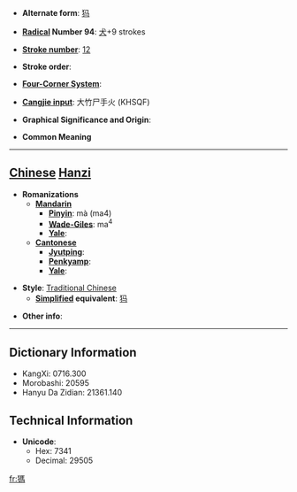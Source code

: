 * '''Alternate form''': [[犸]]

* '''[[Wiktionary:Chinese radical index| Radical]] Number 94''': [[Wiktionary:Chinese radical index 犬|犬]]+9 strokes

* '''[[Wiktionary:Chinese total strokes index|Stroke number]]''': [[Wiktionary:Chinese total strokes index 12|12]]

* '''Stroke order''': 

* '''[[Wiktionary:Chinese four corner index|Four-Corner System]]''': 

* '''[[Wiktionary:Chinese Cangjie index|Cangjie input]]''': 大竹尸手火 (KHSQF)

* '''Graphical Significance and Origin''': 

* '''Common Meaning'''

----

== [[Chinese]] [[Hanzi]] ==

* '''Romanizations'''
** '''[[Mandarin]]'''
*** '''[[Pinyin]]''': mà (ma4)
*** '''[[Wade-Giles]]''': ma<sup>4</sup>
*** '''[[Yale]]''': 
** '''[[Cantonese]]'''
*** '''[[Jyutping]]''':
*** '''[[Penkyamp]]''': 
*** '''[[Yale]]''': 

* '''Style''': [[Traditional Chinese]] 
** '''[[Simplified Chinese|Simplified]] equivalent''': [[犸]]

* '''Other info''': 

----

== Dictionary Information ==

* KangXi: 0716.300
* Morobashi: 20595
* Hanyu Da Zidian: 21361.140

== Technical Information ==

* '''Unicode''':
** Hex: 7341
** Decimal: 29505

[[fr:獁]]